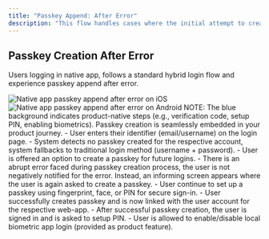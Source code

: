 ```yaml
---
title: "Passkey Append: After Error"
description: "This flow handles cases where the initial attempt to create or register a passkey did not succeed due to system errors, user cancellations, or other interruptions. It ensures that the user can retry appending a passkey securely without losing access and with clear guidance to resolve errors."
---
```


## Passkey Creation After Error

Users logging in native app, follows a standard hybrid login flow and experience passkey append after error.

<Tabs>
<Tab title="iOS">
    <Frame caption="Native: iOS passkey append after error">
        <img
            src="/images/authentication-flow/native-app/append-after-error-ios-native.png"
            alt="Native app passkey append after error on iOS"
        />
    </Frame>
</Tab>

  <Tab title="Android">
    <Frame caption="Native: Android passkey append after error">
      <img src="/images/authentication-flow/native-app/append-after-error-android-native.png" alt="Native app passkey append after error on Android" />
    </Frame>
  </Tab>
</Tabs>

<Info>
    NOTE: The blue background indicates product-native steps (e.g., verification
    code, setup PIN, enabling biometrics). Passkey creation is seamlessly
    embedded in your product journey.
</Info>
<Steps>
    <Step title="Login when user has no passkeys">
        - User enters their identifier (email/username) on the login page.
    </Step>
    <Step title="Fallback to traditional login method">
        - System detects no passkey created for the respective account, system fallbacks to traditional login method (username + password).
    </Step>
    <Step title="Passkey append process initiates">
        - User is offered an option to create a passkey for future logins.
    </Step>
    <Step title="Passkey append process abruptly cancels or an error occurs">
        - There is an abrupt error faced during passkey creation process, the user is not negatively notified for the error. Instead, an informing screen appears where the user is again asked to create a passkey.
    </Step>
    <Step title="OS-native biometric modal appears">
        - User continue to set up a passkey using fingerprint, face, or PIN for secure sign-in.
    </Step>
    <Step title="Passkey creation successful">
        - User successfully creates passkey and is now linked with the user account for the respective web-app.
    </Step>
     <Step title="App PIN setup">
        - After successful passkey creation, the user is signed in and is asked
        to setup PIN.
    </Step>
    <Step title="Enable local biometric for app login">
        - User is allowed to enable/disable local biometric app login (provided
        as product feature).
    </Step>

</Steps>
